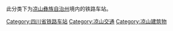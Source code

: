 此分类下为[[凉山彝族自治州|凉山彝族自治州]]境内的铁路车站。

[[Category:四川省铁路车站|Category:四川省铁路车站]]
[[Category:凉山交通|Category:凉山交通]]
[[Category:凉山建筑物|Category:凉山建筑物]]